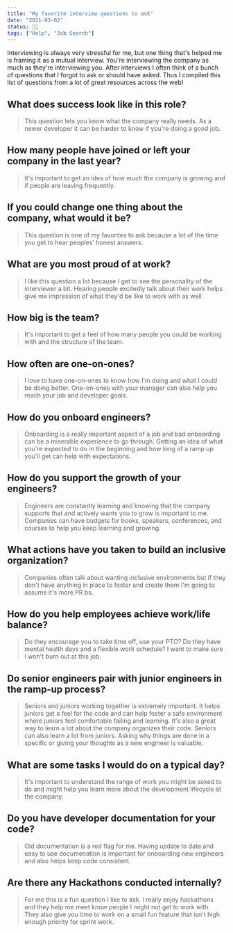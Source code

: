 ```yaml
---
title: "My favorite interview questions to ask"
date: "2021-03-02"
status: 👩‍🌾
tags: ["Help", "Job Search"]
---
```


Interviewing is always very stressful for me, but one thing that's helped me is framing it as a mutual interview. You're interviewing the company as much as they're interviewing you. After interviews I often think of a bunch of questions that I forgot to ask or should have asked. Thus I compiled this list of questions from a lot of great resources across the web! 

## What does success look like in this role? 
> This question lets you know what the company really needs. As a newer developer it can be harder to know if you're doing a good job. 

## How many people have joined or left your company in the last year? 
> It's important to get an idea of how much the company is growing and if people are leaving frequently.

## If you could change one thing about the company, what would it be? 
> This question is one of my favorites to ask because a lot of the time you get to hear peoples' honest answers.

## What are you most proud of at work? 
> I like this question a lot because I get to see the personality of the interviewer a bit. Hearing people excitedly talk about their work helps give me impression of what they'd be like to work with as well. 

## How big is the team?
> It's important to get a feel of how many people you could be working with and the structure of the team.

## How often are one-on-ones? 
> I love to have one-on-ones to know how I'm doing and what I could be doing better. One-on-ones with your manager can also help you reach your job and developer goals. 

## How do you onboard engineers? 
> Onboarding is a really important aspect of a job and bad onboarding can be a miserable experience to go through. Getting an idea of what you're expected to do in the beginning and how long of a ramp up you'll get can help with expectations. 

## How do you support the growth of your engineers? 
> Engineers are constantly learning and knowing that the company supports that and actively wants you to grow is important to me. Companies can have budgets for books, speakers, conferences, and courses to help you keep learning and growing. 

## What actions have you taken to build an inclusive organization? 
> Companies often talk about wanting inclusive environments but if they don't have anything in place to foster and create them I'm going to assume it's more PR bs. 

## How do you help employees achieve work/life balance? 
> Do they encourage you to take time off, use your PTO? Do they have mental health days and a flexible work schedule? I want to make sure I won't burn out at this job. 

## Do senior engineers pair with junior engineers in the ramp-up process? 
> Seniors and juniors working together is extremely important. It helps juniors get a feel for the code and can help foster a safe environment where juniors feel comfortable failing and learning. It's also a great way to learn a lot about the company organizes their code. Seniors can also learn a lot from juniors. Asking why things are done in a specific or giving your thoughts as a new engineer is valuable. 

## What are some tasks I would do on a typical day? 
> It's important to understand the range of work you might be asked to do and might help you learn more about the development lifecycle at the company. 

## Do you have developer documentation for your code? 
> Old documentation is a red flag for me. Having update to date and easy to use documenation is important for onboarding new engineers and also helps keep code consistent. 

## Are there any Hackathons conducted internally? 
> For me this is a fun question I like to ask. I really enjoy hackathons and they help me meet know people I might not get to work with. They also give you time to work on a small fun feature that isn't high enough priority for sprint work. 
